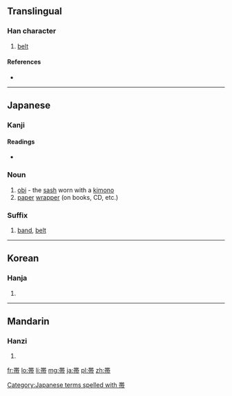 {{also|帶}}
==Translingual==

===Han character===
{{Han char|rn=50|rad=巾|as=07|sn=10|four=|canj=廿十月中月 (TJBLB), X廿十月中 (XTJBL)}}

# [[belt]]

====References====
* {{Han ref|kx=0332.121|dkj=08929|dj=0638.100|hdz=10739.120|uh=5E2F|ud=24111}}

----

==Japanese==
{{ja-forms|[[帯]]|[[带]]|[[帶]]}}
===Kanji===
{{ja-kanji|grade=4|rs=巾07}}

====Readings====
* {{ja-readings|on=[[たい]] (tai)|kun=[[おび]] (obi), [[おびる]] (obiru)}}

===Noun===
{{ja-noun|おび}}

# [[obi]] - the [[sash]] worn with a [[kimono]]
# [[paper]] [[wrapper]] (on books, CD, etc.)

===Suffix===
{{ja-pos|たい|suffix}}
# [[band]], [[belt]]

[[Category:Japanese terms spelled with 帯]]

----

==Korean==

===Hanja===
{{ko-hanja|hangeul=대|rv=dae|mr=tae}}

# {{defn|lang=ko|sort=巾07}}

----

==Mandarin==

===Hanzi===
{{cmn-hanzi|pin=[[dài]] ([[dai4]])|wg=tai<sup>4</sup>}}

# {{defn|lang=cmn|sort=巾07}}

[[fr:帯]]
[[lo:帯]]
[[li:帯]]
[[mg:帯]]
[[ja:帯]]
[[pl:帯]]
[[zh:帯]]